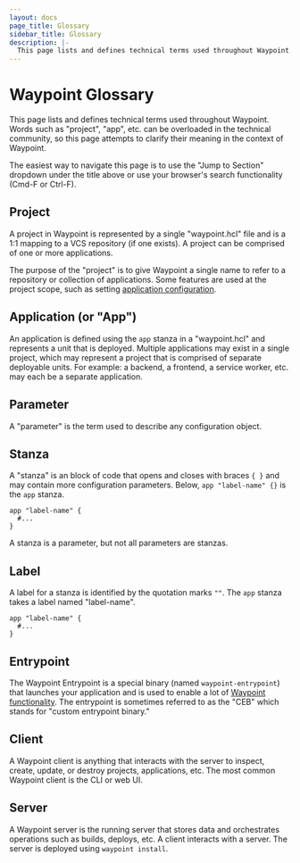 ```yaml
---
layout: docs
page_title: Glossary
sidebar_title: Glossary
description: |-
  This page lists and defines technical terms used throughout Waypoint. Words such as "project", "app", etc. can be overloaded in the technical community, so this page attempts to clarify their meaning in the context of Waypoint.
---
```


# Waypoint Glossary

This page lists and defines technical terms used throughout Waypoint. Words
such as "project", "app", etc. can be overloaded in the technical community,
so this page attempts to clarify their meaning in the context of Waypoint.

The easiest way to navigate this page is to use the "Jump to Section"
dropdown under the title above or use your browser's search functionality
(Cmd-F or Ctrl-F).

## Project

A project in Waypoint is represented by a single "waypoint.hcl" file
and is a 1:1 mapping to a VCS repository (if one exists). A project can
be comprised of one or more applications.

The purpose of the "project" is to give Waypoint a single name to refer
to a repository or collection of applications. Some features are used at
the project scope, such as setting [application configuration](/docs/config).

## Application (or "App")

An application is defined using the `app` stanza in a "waypoint.hcl" and
represents a unit that is deployed. Multiple applications may exist in
a single project, which may represent a project that is comprised of
separate deployable units. For example: a backend, a frontend, a service
worker, etc. may each be a separate application.

## Parameter

A "parameter" is the term used to describe any configuration object. 

## Stanza

A "stanza" is an block of code that opens and closes with braces `{ }`
and may contain more configuration parameters. Below, `app "label-name" {}` is
the `app` stanza.

```
app "label-name" {
  #...
}
```

A stanza is a parameter, but not all parameters are stanzas.

## Label

A label for a stanza is identified by the quotation marks `""`.
The `app` stanza takes a label named "label-name".

```
app "label-name" {
  #...
}
```
## Entrypoint

The Waypoint Entrypoint is a special binary (named `waypoint-entrypoint`) that
launches your application and is used to enable a lot of 
[Waypoint functionality](/docs/entrypoint#functionality).
The entrypoint is sometimes referred to as the "CEB" which stands for
"custom entrypoint binary."

## Client

A Waypoint client is anything that interacts with the server to inspect,
create, update, or destroy projects, applications, etc. The most common
Waypoint client is the CLI or web UI.

## Server

A Waypoint server is the running server that stores data and orchestrates
operations such as builds, deploys, etc. A client interacts with a server.
The server is deployed using `waypoint install`.
